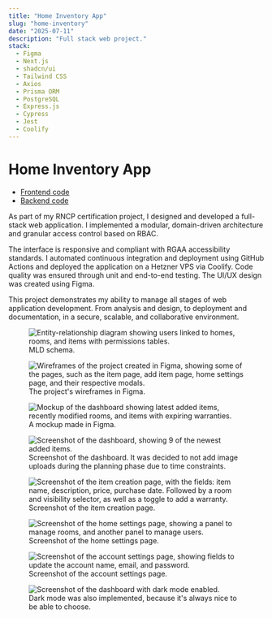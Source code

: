 ```yaml
---
title: "Home Inventory App"
slug: "home-inventory"
date: "2025-07-11"
description: "Full stack web project."
stack:
  - Figma
  - Next.js
  - shadcn/ui
  - Tailwind CSS
  - Axios
  - Prisma ORM
  - PostgreSQL
  - Express.js
  - Cypress
  - Jest
  - Coolify
---
```


# Home Inventory App

- [Frontend code](https://github.com/lemathurin)
- [Backend code](https://github.com/lemathurin)

As part of my RNCP certification project, I designed and developed a full-stack web application. I implemented a modular, domain-driven architecture and granular access control based on RBAC.

The interface is responsive and compliant with RGAA accessibility standards. I automated continuous integration and deployment using GitHub Actions and deployed the application on a Hetzner VPS via Coolify. Code quality was ensured through unit and end-to-end testing. The UI/UX design was created using Figma. 

This project demonstrates my ability to manage all stages of web application development. From analysis and design, to deployment and documentation, in a secure, scalable, and collaborative environment.

<figure>
  <Image
    src="https://5q44w9bzpv.ufs.sh/f/vqzvWuhpJmwXE387FvsG6gOnMlAdUt9PS0o4YsupbXwEmJa5"
    alt="Entity-relationship diagram showing users linked to homes, rooms, and items with permissions tables."
  />
  <figcaption>MLD schema.</figcaption>
</figure>

<figure>
  <Image
    src="https://5q44w9bzpv.ufs.sh/f/vqzvWuhpJmwXPwfISslwEzpJ68oQB5uCRd9GjhgDNyL0AeaO"
    alt="Wireframes of the project created in Figma, showing some of the pages, such as the item page, add item page, home settings page, and their respective modals."
  />
  <figcaption>The project's wireframes in Figma.</figcaption>
</figure>

<figure>
  <Image
    src="https://5q44w9bzpv.ufs.sh/f/vqzvWuhpJmwXhNS9BIRZgUTZi1IXl89BAyExJo46K3DYk0pV"
    alt="Mockup of the dashboard showing latest added items, recently modified rooms, and items with expiring warranties."
  />
  <figcaption>A mockup made in Figma.</figcaption>
</figure>

<figure>
  <Image
    src="https://5q44w9bzpv.ufs.sh/f/vqzvWuhpJmwX8CYx1J9JDTfWgAlhuPovV1HpMsKxLraBSFC5"
    alt="Screenshot of the dashboard, showing 9 of the newest added items."
  />
  <figcaption>
    Screenshot of the dashboard. It was decided to not add image uploads during
    the planning phase due to time constraints.
  </figcaption>
</figure>

<figure>
  <Image
    src="https://5q44w9bzpv.ufs.sh/f/vqzvWuhpJmwXNA541FPV9aX7GKwfgvtTzMLsJeBUjynFP40u"
    alt="Screenshot of the item creation page, with the fields: item name, description, price, purchase date. Followed by a room and visibility selector, as well as a toggle to add a warranty."
  />
  <figcaption>Screenshot of the item creation page.</figcaption>
</figure>

<figure>
  <Image
    src="https://5q44w9bzpv.ufs.sh/f/vqzvWuhpJmwXPRfJcDlwEzpJ68oQB5uCRd9GjhgDNyL0AeaO"
    alt="Screenshot of the home settings page, showing a panel to manage rooms, and another panel to manage users."
  />
  <figcaption>Screenshot of the home settings page.</figcaption>
</figure>

<figure>
  <Image
    src="https://5q44w9bzpv.ufs.sh/f/vqzvWuhpJmwXhN8fKEKZgUTZi1IXl89BAyExJo46K3DYk0pV"
    alt="Screenshot of the account settings page, showing fields to update the account name, email, and password."
  />
  <figcaption>Screenshot of the account settings page.</figcaption>
</figure>

<figure>
  <Image
    src="https://5q44w9bzpv.ufs.sh/f/vqzvWuhpJmwXdiNEhJzA4DlvUCmBMNKuXES8br2QGyHYWjhk"
    alt="Screenshot of the dashboard with dark mode enabled."
  />
  <figcaption>
    Dark mode was also implemented, because it's always nice to be able to
    choose.
  </figcaption>
</figure>
